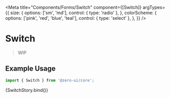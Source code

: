 
<Meta
  title="Components/Forms/Switch"
  component={[Switch]}
  argTypes={{
    size: {
      options: ['sm', 'md'],
      control: { type: 'radio' },
    },
    colorScheme: {
      options: ['pink', 'red', 'blue', 'teal'],
      control: { type: 'select' },
    },
  }}
/>


# Switch

> WIP

## Example Usage

```jsx
import { Switch } from '@zero-ui/core';
```

<Canvas columns={2} withSource="close">
  <Story
    name="Switch"
    args={{
      colorScheme: 'pink',
      size: 'md',
      disabled: false,
    }}
  >
    {SwitchStory.bind()}
  </Story>
</Canvas>

<ArgsTable of={Switch} />
